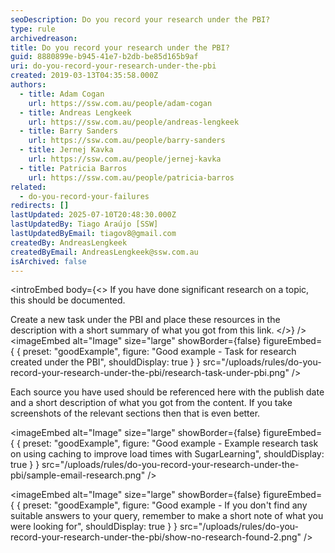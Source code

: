 ```yaml
---
seoDescription: Do you record your research under the PBI?
type: rule
archivedreason:
title: Do you record your research under the PBI?
guid: 8880899e-b945-41e7-b2db-be85d165b9af
uri: do-you-record-your-research-under-the-pbi
created: 2019-03-13T04:35:58.000Z
authors:
  - title: Adam Cogan
    url: https://ssw.com.au/people/adam-cogan
  - title: Andreas Lengkeek
    url: https://ssw.com.au/people/andreas-lengkeek
  - title: Barry Sanders
    url: https://ssw.com.au/people/barry-sanders
  - title: Jernej Kavka
    url: https://ssw.com.au/people/jernej-kavka
  - title: Patricia Barros
    url: https://ssw.com.au/people/patricia-barros
related:
  - do-you-record-your-failures
redirects: []
lastUpdated: 2025-07-10T20:48:30.000Z
lastUpdatedBy: Tiago Araújo [SSW]
lastUpdatedByEmail: tiagov8@gmail.com
createdBy: AndreasLengkeek
createdByEmail: AndreasLengkeek@ssw.com.au
isArchived: false
---
```


<introEmbed
  body={<>
If you have done significant research on a topic, this should be documented.

Create a new task under the PBI and place these resources in the description with a short summary of what you got from this link.
  </>}
/>
<imageEmbed
  alt="Image"
  size="large"
  showBorder={false}
  figureEmbed={ {
    preset: "goodExample",
    figure: "Good example - Task for research created under the PBI",
    shouldDisplay: true
  } }
  src="/uploads/rules/do-you-record-your-research-under-the-pbi/research-task-under-pbi.png"
/>

Each source you have used should be referenced here with the publish date and a short description of what you got from the content. If you take screenshots of the relevant sections then that is even better.

<imageEmbed
  alt="Image"
  size="large"
  showBorder={false}
  figureEmbed={ {
    preset: "goodExample",
    figure: "Good example - Example research task on using caching to improve load times with SugarLearning",
    shouldDisplay: true
  } }
  src="/uploads/rules/do-you-record-your-research-under-the-pbi/sample-email-research.png"
/>

<imageEmbed
  alt="Image"
  size="large"
  showBorder={false}
  figureEmbed={ {
    preset: "goodExample",
    figure: "Good example - If you don't find any suitable answers to your query, remember to make a short note of what you were looking for",
    shouldDisplay: true
  } }
  src="/uploads/rules/do-you-record-your-research-under-the-pbi/show-no-research-found-2.png"
/>
